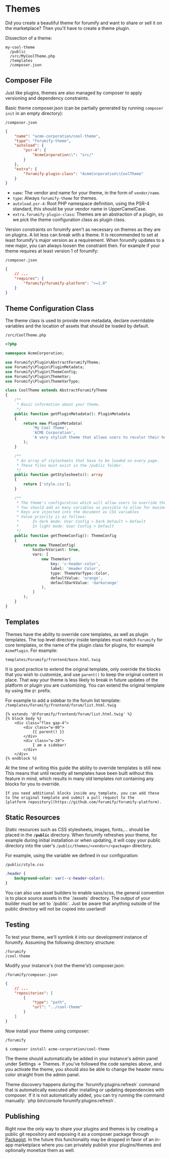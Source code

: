
# Themes

Did you create a beautiful theme for forumify and want to share or sell it on the marketplace? Then you'll have to create a theme plugin.

Dissection of a theme:
```
my-cool-theme
  /public
  /src/MyCoolTheme.php
  /templates
  /composer.json
```

## Composer File

Just like plugins, themes are also managed by composer to apply versioning and dependency constraints.

Basic theme composer.json (can be partially generated by running `composer init` in an empty directory):

`/composer.json`
```json
{
    "name": "acme-corporation/cool-theme",
    "type": "forumify-theme",
    "autoload": {
        "psr-4": {
            "AcmeCorporation\\": "src/"
        }
    },
    "extra": {
        "forumify-plugin-class": "AcmeCorporation\\CoolTheme"
    }
}
```

- `name`: The vendor and name for your theme, in the form of `vendor/name`.
- `type`: Always `forumify-theme` for themes.
- `autoload.psr-4`: Root PHP namespace definition, using the PSR-4 standard, this should be your vendor name in UpperCamelCase.
- `extra.forumify-plugin-class`: Themes are an abstraction of a plugin, so we pick the theme configuration class as plugin class.

Version constraints on forumify aren't as necessary on themes as they are on plugins. A lot less can break with a theme.
It is recommended to set at least forumify's major version as a requirement. When forumify updates to a new major, you can always loosen the constraint
then. For example if your theme requires at least version 1 of forumify:

`/composer.json`
```json
{
    // ...
    "requires": {
        "forumify/forumify-platform": ">=1.0"
    }
}
```

## Theme Configuration Class

The theme class is used to provide more metadata, declare overridable variables and the location of assets that should be loaded by default.

`/src/CoolTheme.php`
```php
<?php

namespace AcmeCorporation;

use Forumify\Plugin\AbstractForumifyTheme;
use Forumify\Plugin\PluginMetadata;
use Forumify\Plugin\ThemeConfig;
use Forumify\Plugin\ThemeVar;
use Forumify\Plugin\ThemeVarType;

class CoolTheme extends AbstractForumifyTheme
{
    /**
     * Basic information about your theme.
     */
    public function getPluginMetadata(): PluginMetadata
    {
        return new PluginMetadata(
            'My Cool Theme',
            'ACME Corporation',
            'A very stylish theme that allows users to recolor their header.'
        );
    }

    /**
     * An array of stylesheets that have to be loaded on every page.
     * These files must exist in the /public folder.
     */
    public function getStylesheets(): array
    {
        return ['style.css'];
    }

    /**
     * The theme's configuration which will allow users to override theme parameters.
     * You should add as many variables as possible to allow for maximum customization by the user.
     * Keys are injected into the document as CSS variables
     * Value priority is as follows:
     *      In dark mode: User Config > Dark Default > Default
     *      In light mode: User Config > Default
     */
    public function getThemeConfig(): ThemeConfig
    {
        return new ThemeConfig(
            hasDarkVariant: true,
            vars: [
                new ThemeVar(
                    key: 'c-header-color',
                    label: 'Header Color',
                    type: ThemeVarType::Color,
                    defaultValue: 'orange',
                    defaultDarkValue: 'darkorange'
                ),
            ]
        );
    }
}
```

## Templates

Themes have the ability to override core templates, as well as plugin templates. The top level directory inside templates must match
`Forumify` for core templates, or the name of the plugin class for plugins, for example `AcmePlugin`. For example:

`templates/Forumify/frontend/base.html.twig`

It is good practice to extend the original template, only override the blocks that you wish to customize,
and use `parent()` to keep the original content in place.
That way your theme is less likely to break in future updates of the platform or plugin you are customizing.
You can extend the original template by using the `@!` prefix.

For example to add a sidebar to the forum list template:
`/templates/Forumify/frontend/forum/list.html.twig`
```twig
{% extends '@!Forumify/frontend/forum/list.html.twig' %}
{% block body %}
    <div class="flex gap-4">
        <div class="w-80">
            {{ parent() }}
        </div>
        <div class="w-20">
            I am a sidebar!
        </div>
    </div>
{% endblock %}
```

<Alert severity="info">
    At the time of writing this guide the ability to override templates is still new. This means that until recently all templates
    have been built without this feature in mind, which results in many old templates not containing any blocks for you to override.

    If you need additional blocks inside any template, you can add these to the original template and submit a pull request to the
    [platform repository](https://github.com/forumify/forumify-platform).
</Alert>

## Static Resources

Static resources such as CSS stylesheets, images, fonts,... should be placed in the **`/public`** directory.
When forumify refreshes your theme, for example during initial installation or when updating, it will copy your public directory
into the user's `/public/themes/<vendor>/<package>` directory.

For example, using the variable we defined in our configuration:

`/public/style.css`
```css
.header {
    background-color: var(--c-header-color);
}
```

<Alert severity="info">
    You can also use asset builders to enable sass/scss, the general convention is to place source assets in the `/assets` directory.
    The output of your builder must be set to `/public`. Just be aware that anything outside of the public directory will not be copied into userland!
</Alert>

## Testing

To test your theme, we'll symlink it into our development instance of forumify. Assuming the following directory structure:
```
/forumify
/cool-theme
```

Modify your instance's (not the theme's!) composer.json:

`/forumify/composer.json`
```json
{
    // ...
    "repositories": [
        {
            "type": "path",
            "url": "../cool-theme"
        }
    ]
}
```

Now install your theme using composer:

`/forumify`
```
$ composer install acme-corporation/cool-theme
```

The theme should automatically be added in your instance's admin panel under Settings -> Themes.
If you've followed the code samples above, and you activate the theme,
you should also be able to change the header menu color straight from the admin panel.

<Alert severity="info">
    Theme discovery happens during the `forumify:plugins:refresh` command that is automatically executed after installing or updating dependencies with composer.
    If it is not automatically added, you can try running the command manually: `php bin/console forumify:plugins:refresh`.
</Alert>

## Publishing

Right now the only way to share your plugins and themes is by creating a public git repository and exposing it as a composer package through [Packagist](https://packagist.org/).
In the future this functionality may be dropped in favor of an in-app marketplace where you can privately publish your plugins/themes and optionally monetize them as well.
